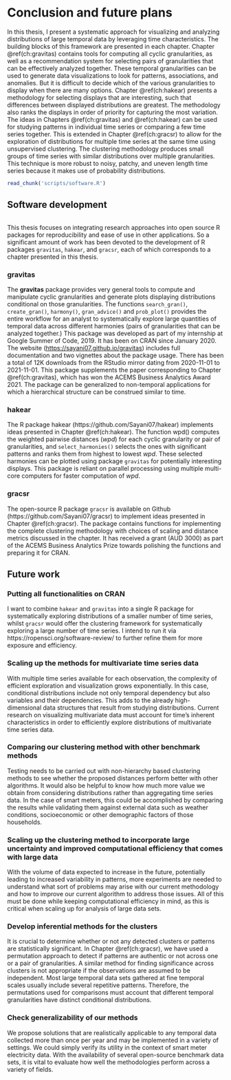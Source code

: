 # Conclusion and future plans {#ch:conclusion}

In this thesis, I present a systematic approach for visualizing and analyzing distributions of large temporal data by leveraging time characteristics. The building blocks of this framework are presented in each chapter. Chapter \@ref(ch:gravitas) contains tools for computing all cyclic granularities, as well as a recommendation system for selecting pairs of granularities that can be effectively analyzed together. These temporal granularities can be used to generate data visualizations to look for patterns, associations, and anomalies. But it is difficult to decide which of the various granularities to display when there are many options. Chapter \@ref(ch:hakear) presents a methodology for selecting displays that are interesting, such that differences between displayed distributions are greatest. The methodology also ranks the displays in order of priority for capturing the most variation. The ideas in Chapters \@ref(ch:gravitas) and \@ref(ch:hakear) can be used for studying patterns in individual time series or comparing a few time series together. This is extended in Chapter \@ref(ch:gracsr) to allow for the exploration of distributions for multiple time series at the same time using unsupervised clustering. The clustering methodology produces small groups of time series with similar distributions over multiple granularities. This technique is more robust to noisy, patchy, and uneven length time series because it makes use of probability distributions.

<!-- is more comprehensive in recognizing clusters with recurring patterns over many important granularities and -->

```r
read_chunk('scripts/software.R')
```

## Software development

```r
```

This thesis focuses on integrating research approaches into open source R packages for reproducibility and ease of use in other applications. So a significant amount of work has been devoted to the development of R packages  `gravitas`, `hakear`, and `gracsr`, each of which corresponds to a chapter presented in this thesis.

<!-- Figure \@ref(fig:software-ghcommits) gives an overview of my Git commits to these repositories, and Figure \@ref(fig:software-downloads) shows the daily downloads of the packages from the RStudio mirror (one of 90 CRAN mirrors) since they were available on CRAN. -->

<!-- ```{r software-ghcommits, fig.cap = "(ref:software-ghcommits-cap)"} -->
<!-- include_graphics("img/pkg-commits.png") -->
<!-- ``` -->

<!-- (ref:software-ghcommits-cap) Patterns of my package development effort during my PhD years based on Git commits to three repositories, sugrrants, tsibble, and mists. Scatter plots of weekly totals are overlaid with a loess smoother. The **sugrrants** package was the first project with much initial energy, followed by small constant maintenance. The **tsibble** package has been a major project with ongoing constant development and bursts of effort in response to users' feedback. The **mists** package has been a recent intense project. -->

<!-- # ```{r software-downloads, fig.height = 3, fig.cap = "(ref:software-downloads-cap)"} -->
<!-- # ``` -->
<!-- #  -->
<!-- # (ref:software-downloads-cap) Impact of these works (sugrrants and tsibble) as measured by daily downloads (on square root scale) from the RStudio mirror since they landed on CRAN. The **tsibble** package has an increasing trend, suggesting the steady adoption of the new data structure. -->

### gravitas

The **gravitas** package provides very general tools to compute and manipulate cyclic granularities and generate plots displaying distributions conditional on those granularities. The functions `search_gran()`, `create_gran()`, `harmony()`, `gran_advice()` and `prob_plot()` provides the entire workflow for an analyst to systematically explore large quantities of temporal data across different harmonies (pairs of granularities that can be analyzed together.) This package was developed as part of my internship at Google Summer of Code, 2019. It has been on CRAN since January 2020. The website (<https://sayani07.github.io/gravitas>) includes full documentation and two vignettes about the package usage. There has been a total of 12K downloads from the RStudio mirror dating from 2020-11-01 to 2021-11-01. This package supplements the paper corresponding to Chapter \@ref(ch:gravitas), which has won the ACEMS Business Analytics Award 2021. The package can be generalized to non-temporal applications for which a hierarchical structure can be construed similar to time. 

### hakear 

The R package hakear (https://github.com/Sayani07/hakear) implements ideas presented in Chapter \@ref(ch:hakear). The function wpd() computes the weighted pairwise distances ($wpd$) for each cyclic granularity or pair of granularities, and `select_harmonies()` selects the ones with significant patterns and ranks them from highest to lowest $wpd$. These selected harmonies can be plotted using package `gravitas` for potentially interesting displays. This package is reliant on parallel processing using multiple multi-core computers for faster computation of $wpd$.

### gracsr

The open-source R package `gracsr` is available on Github (https://github.com/Sayani07/gracsr) to implement ideas presented in Chapter \@ref(ch:gracsr). The package contains functions for implementing the complete clustering methodology with choices of scaling and distance metrics discussed in the chapter. It has received a grant (AUD 3000) as part of the ACEMS Business Analytics Prize towards polishing the functions and preparing it for CRAN.


## Future work

### Putting all functionalities on CRAN

I want to combine `hakear` and `gravitas` into a single R package for systematically exploring distributions of a smaller number of time series, whilst `gracsr` would offer the clustering framework for systematically exploring a large number of time series. I intend to run it via https://ropensci.org/software-review/ to further refine them for more exposure and efficiency.


### Scaling up the methods for multivariate time series data

With multiple time series available for each observation, the complexity of efficient exploration and visualization grows exponentially. In this case, conditional distributions include not only temporal dependency but also variables and their dependencies. This adds to the already high-dimensional data structures that result from studying distributions. Current research on visualizing multivariate data must account for time's inherent characteristics in order to efficiently explore distributions of multivariate time series data.

### Comparing our clustering method with other benchmark methods

Testing needs to be carried out with non-hierarchy based clustering methods to see whether the proposed distances perform better with other algorithms. It would also be helpful to know how much more value we obtain from considering distributions rather than aggregating time series data. In the case of smart meters, this could be accomplished by comparing the results while validating them against external data such as weather conditions, socioeconomic or other demographic factors of those households.


### Scaling up the clustering method to incorporate large uncertainty and improved computational efficiency that comes with large data

With the volume of data expected to increase in the future, potentially leading to increased variability in patterns, more experiments are needed to understand what sort of problems may arise with our current methodology and how to improve our current algorithm to address those issues. All of this must be done while keeping computational efficiency in mind, as this is critical when scaling up for analysis of large data sets.


### Develop inferential methods for the clusters

It is crucial to determine whether or not any detected clusters or patterns are statistically significant. In Chapter \@ref(ch:gracsr), we have used a permutation approach to detect if patterns are authentic or not across one or a pair of granularities. A similar method for finding significance across clusters is not appropriate if the observations are assumed to be independent. Most large temporal data sets gathered at fine temporal scales usually include several repetitive patterns. Therefore, the permutations used for comparisons must account that different temporal granularities have distinct conditional distributions.

### Check generalizability of our methods

We propose solutions that are realistically applicable to any temporal data collected more than once per year and may be implemented in a variety of settings. We could simply verify its utility in the context of smart meter electricity data. With the availability of several open-source benchmark data sets, it is vital to evaluate how well the methodologies perform across a variety of fields.



